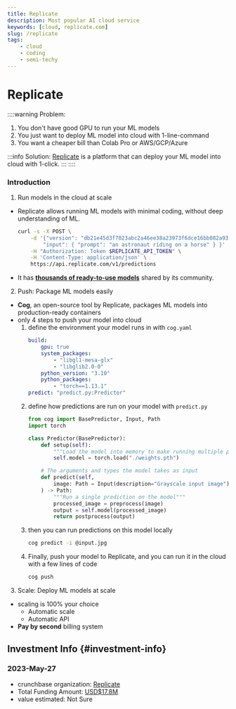 ```yaml
---
title: Replicate
description: Most popular AI cloud service
keywords: [cloud, replicate.com]
slug: /replicate
tags:
    - cloud
    - coding
    - semi-techy
---
```



# Replicate

::::warning Problem:
1. You don't have good GPU to run your ML models
2. You just want to deploy ML model into cloud with 1-line-command
3. You want a cheaper bill than Colab Pro or AWS/GCP/Azure

:::info Solution:
[Replicate](https://replicate.com/) is a platform that can deploy your ML model into cloud with 1-click.
:::
::::

### Introduction

1. Run models in the cloud at scale
- Replicate allows running ML models with minimal coding, without deep understanding of ML​.
    ```bash
    curl -s -X POST \
        -d '{"version": "db21e45d3f7023abc2a46ee38a23973f6dce16bb082a930b0c49861f96d1e5bf", \
            "input": { "prompt": "an astronaut riding on a horse" } }' \
        -H "Authorization: Token $REPLICATE_API_TOKEN" \
        -H 'Content-Type: application/json' \
        https://api.replicate.com/v1/predictions
    ```
- It has [**thousands of ready-to-use models**](https://replicate.com/explore) shared by its community.
2. Push: Package ML models easily
- **Cog**, an open-source tool by Replicate, packages ML models into production-ready containers
- only 4 steps to push your model into cloud
    1. define the environment your model runs in with `cog.yaml`
        ```yaml
        build:
            gpu: true
            system_packages:
                - "libgl1-mesa-glx"
                - "libglib2.0-0"
            python_version: "3.10"
            python_packages:
                - "torch==1.13.1"
        predict: "predict.py:Predictor"
        ```
    2. define how predictions are run on your model with `predict.py`
        ```python
        from cog import BasePredictor, Input, Path
        import torch

        class Predictor(BasePredictor):
            def setup(self):
                """Load the model into memory to make running multiple predictions efficient"""
                self.model = torch.load("./weights.pth")

            # The arguments and types the model takes as input
            def predict(self,
                image: Path = Input(description="Grayscale input image")
            ) -> Path:
                """Run a single prediction on the model"""
                processed_image = preprocess(image)
                output = self.model(processed_image)
                return postprocess(output)
        ```
    3. then you can run predictions on this model locally
        ```bash
        cog predict -i @input.jpg                
        ```        
    4. Finally, push your model to Replicate, and you can run it in the cloud with a few lines of code
        ```bash
        cog push
        ```
3. Scale: Deploy ML models at scale
- scaling is 100% your choice
  - Automatic scale
  - Automatic API
- **Pay by second** billing system


## Investment Info {#investment-info}

<InvestmentWarning />

### 2023-May-27

- crunchbase organization: [Replicate](https://www.crunchbase.com/organization/replicate)
- Total Funding Amount: [USD$17.8M](https://www.crunchbase.com/search/funding_rounds/field/organizations/funding_total/replicate)
- value estimated: Not Sure

<InvestmentWarning />